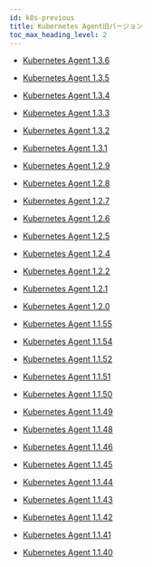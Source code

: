 ```yaml
---
id: k8s-previous
title: Kubernetes Agent旧バージョン
toc_max_heading_level: 2
---
```


-   [Kubernetes Agent 1.3.6](k8s-1_3_6)

-   [Kubernetes Agent 1.3.5](k8s-1_3_5)

-   [Kubernetes Agent 1.3.4](k8s-1_3_4)

-   [Kubernetes Agent 1.3.3](k8s-1_3_3)

-   [Kubernetes Agent 1.3.2](k8s-1_3_2)

-   [Kubernetes Agent 1.3.1](k8s-1_3_1)

-   [Kubernetes Agent 1.2.9](k8s-1_2_9)

-   [Kubernetes Agent 1.2.8](k8s-1_2_8)

-   [Kubernetes Agent 1.2.7](k8s-1_2_7)

-   [Kubernetes Agent 1.2.6](k8s-1_2_6)

-   [Kubernetes Agent 1.2.5](k8s-1_2_5)

-   [Kubernetes Agent 1.2.4](k8s-1_2_4)

-   [Kubernetes Agent 1.2.2](k8s-1_2_2)

-   [Kubernetes Agent 1.2.1](k8s-1_2_1)

-   [Kubernetes Agent 1.2.0](k8s-1_2_0)

-   [Kubernetes Agent 1.1.55](k8s-1_1_55)

-   [Kubernetes Agent 1.1.54](k8s-1_1_54)

-   [Kubernetes Agent 1.1.52](k8s-1_1_52)

-   [Kubernetes Agent 1.1.51](k8s-1_1_51)

-   [Kubernetes Agent 1.1.50](k8s-1_1_50)

-   [Kubernetes Agent 1.1.49](k8s-1_1_49)

-   [Kubernetes Agent 1.1.48](k8s-1_1_48)

-   [Kubernetes Agent 1.1.46](k8s-1_1_46)

-   [Kubernetes Agent 1.1.45](k8s-1_1_45)

-   [Kubernetes Agent 1.1.44](k8s-1_1_44)

-   [Kubernetes Agent 1.1.43](k8s-1_1_43)

-   [Kubernetes Agent 1.1.42](k8s-1_1_42)

-   [Kubernetes Agent 1.1.41](k8s-1_1_41)

-   [Kubernetes Agent 1.1.40](k8s-1_1_40)
